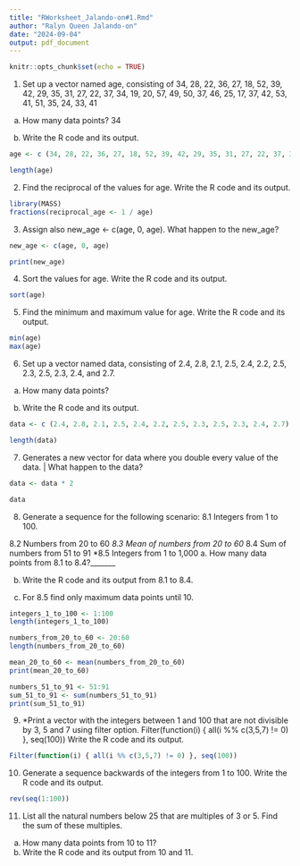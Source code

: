 ```yaml
---
title: "RWorksheet_Jalando-on#1.Rmd"
author: "Ralyn Queen Jalando-on"
date: "2024-09-04"
output: pdf_document
---
```


```r
knitr::opts_chunk$set(echo = TRUE)
```
1. Set up a vector named age, consisting of 34, 28, 22, 36, 27, 18, 52, 39, 42, 29, 35, 31, 27, 22, 37, 34, 19, 20, 57, 49, 50, 37, 46, 25, 17, 37, 42, 53, 41, 51, 35, 24, 33, 41
a. How many data points? 
34

b. Write the R code and its output. 
```r
age <- c (34, 28, 22, 36, 27, 18, 52, 39, 42, 29, 35, 31, 27, 22, 37, 34, 19, 20, 57, 49, 50, 37, 46, 25, 17, 37, 42, 53, 41, 51, 35, 24, 33, 41)

length(age)
```

2. Find the reciprocal of the values for age. 
Write the R code and its output. 

```r
library(MASS)
fractions(reciprocal_age <- 1 / age)

```
3. Assign also new_age <- c(age, 0, age). 
What happen to the new_age? 
```r
new_age <- c(age, 0, age)

print(new_age)
```
4. Sort the values for age. 
Write the R code and its output. 
```r
sort(age)
```
5. Find the minimum and maximum value for age. 
Write the R code and its output. 
```r
min(age)
max(age)

```
6. Set up a vector named data, consisting of 2.4, 2.8, 2.1, 2.5, 2.4, 2.2, 2.5, 2.3, 2.5, 2.3, 2.4, and 2.7. 
a. How many data points? 

b. Write the R code and its output. 
```r
data <- c (2.4, 2.8, 2.1, 2.5, 2.4, 2.2, 2.5, 2.3, 2.5, 2.3, 2.4, 2.7)

length(data)
```
7. Generates a new vector for data where you double every value of the data. | What happen to the data? 
```r
data <- data * 2

data
```
8. Generate a sequence for the following scenario: 
8.1 Integers from 1 to 100. 

8.2 Numbers from 20 to 60 
*8.3 Mean of numbers from 20 to 60 
*8.4 Sum of numbers from 51 to 91 
*8.5 Integers from 1 to 1,000 
a. How many data points from 8.1 to 8.4?_______ 

b. Write the R code and its output from 8.1 to 8.4. 

c. For 8.5 find only maximum data points until 10. 

```r
integers_1_to_100 <- 1:100
length(integers_1_to_100)

numbers_from_20_to_60 <- 20:60
length(numbers_from_20_to_60)

mean_20_to_60 <- mean(numbers_from_20_to_60)
print(mean_20_to_60)

numbers_51_to_91 <- 51:91
sum_51_to_91 <- sum(numbers_51_to_91)
print(sum_51_to_91)
```
9. *Print a vector with the integers between 1 and 100 that are not divisible by 3, 5 and 7 using filter option. 
Filter(function(i) { all(i %% c(3,5,7) != 0) }, seq(100)) Write the R code and its output. 

```r
Filter(function(i) { all(i %% c(3,5,7) != 0) }, seq(100))
```
10. Generate a sequence backwards of the integers from 1 to 100. 
Write the R code and its output. 

```r
rev(seq(1:100))
```
11. List all the natural numbers below 25 that are multiples of 3 or 5. Find the sum of these multiples. 
a. How many data points from 10 to 11? 
b. Write the R code and its output from 10 and 11. 

```r

```

